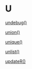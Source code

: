 # U {-}

[undebug()](https://linkedin-learning.pxf.io/rweekly_debugonce)

[union()](https://linkedin-learning.pxf.io/Rweekly_setsUnionInterDiff)

[unique()](https://linkedin-learning.pxf.io/rweekly_dup_uniq)

[unlist()](https://linkedin-learning.pxf.io/rweekly_unlist)

[updateR()](https://linkedin-learning.pxf.io/rweekly_update)
